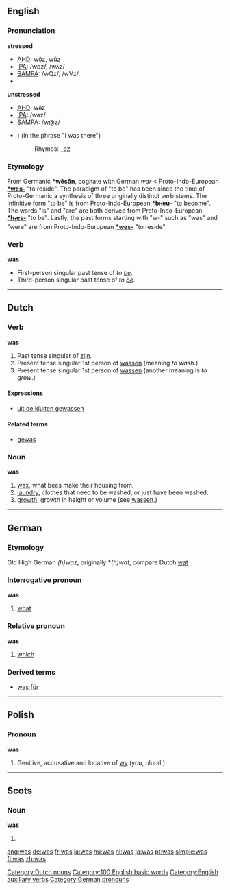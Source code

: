 {{wikipedia}}
==English==

{{rank|in|I|that|8|was|he|his|with}}

===Pronunciation===
'''stressed'''
*[[w:AHD|AHD]]: wŏz, wŭz 
*[[w:IPA|IPA]]: /wɒz/, /wʌz/
*[[w:SAMPA|SAMPA]]: /wQz/, /wVz/
*{{audio|en-us-was-stressed.ogg|Audio (US)}}

'''unstressed'''
*[[w:AHD|AHD]]: wəz 
*[[w:IPA|IPA]]: /wəz/
*[[w:SAMPA|SAMPA]]: /w@z/
*{{audio|en-us-was-unstressed.ogg|Audio (US)}} ) (in the phrase "I was there")
*:Rhymes: [[Rhymes:English:-ɒz|-ɒz]]

===Etymology===
From Germanic '''*wêsôn''', cognate with German ''war'' < Proto-Indo-European '''[[Wiktionary Appendix:Proto-Indo-European roots|*wes-]]''' "to reside". The paradigm of "to be" has been since the time of Proto-Germanic a synthesis of three originally distinct verb stems. The infinitive form "to be" is from Proto-Indo-European '''[[Wiktionary Appendix:Proto-Indo-European roots|*b<font size=-2>H</font>eu-]]''' "to become". The words "is" and "are" are both derived from Proto-Indo-European '''[[Wiktionary Appendix:Proto-Indo-European roots|*h<sub>1</sub>es-]]''' "to be". Lastly, the past forms starting with "w-" such as "was" and "were" are from Proto-Indo-European '''[[Wiktionary Appendix:Proto-Indo-European roots|*wes-]]''' "to reside".

===Verb===
'''was'''

* First-person singular past tense of ''to [[be]]''.
* Third-person singular past tense of ''to [[be]]''.

----

==Dutch==
===Verb===
'''was'''

# Past tense singular of [[zijn]].
# Present tense singular 1st person of [[wassen]] (meaning ''to wash''.)
# Present tense singular 1st person of [[wassen]] (another meaning is ''to grow''.)

====Expressions====
*[[uit de kluiten gewassen]]

====Related terms====
*[[gewas]] {{n}}

===Noun===
'''was'''

# [[wax]], what bees make their housing from.
# [[laundry]], clothes that need to be washed, or just have been washed.
# [[growth]], growth in height or volume (see [[wassen]].)

----

==German==
===Etymology===
Old High German ''(h)waz'', originally *''(h)wat'', compare Dutch [[wat]]
===Interrogative pronoun===
'''was'''

# [[what]]

===Relative pronoun===
'''was'''
# [[which]]

===Derived terms===
*[[was für]]

----

==Polish==
===Pronoun===
'''was'''

# Genitive, accusative and locative of [[wy]] (you, plural.)

----

==Scots==
===Noun===
'''was'''

# {{plural of|wa}}

[[Category:Dutch nouns]]
[[Category:100 English basic words]]
[[Category:English auxiliary verbs]]
[[Category:German pronouns]]

[[ang:was]]
[[de:was]]
[[fr:was]]
[[la:was]]
[[hu:was]]
[[nl:was]]
[[ja:was]]
[[pt:was]]
[[simple:was]]
[[fi:was]]
[[zh:was]]